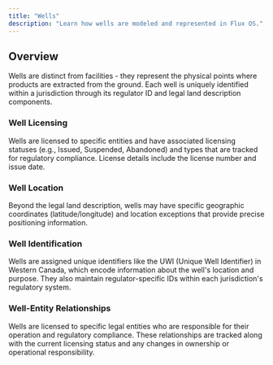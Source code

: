 ```yaml
---
title: "Wells"
description: "Learn how wells are modeled and represented in Flux OS."
---
```


## Overview

Wells are distinct from facilities - they represent the physical points where products are extracted from the ground. Each well is uniquely identified within a jurisdiction through its regulator ID and legal land description components.

### Well Licensing

Wells are licensed to specific entities and have associated licensing statuses (e.g., Issued, Suspended, Abandoned) and types that are tracked for regulatory compliance. License details include the license number and issue date.

### Well Location

Beyond the legal land description, wells may have specific geographic coordinates (latitude/longitude) and location exceptions that provide precise positioning information.

### Well Identification

Wells are assigned unique identifiers like the UWI (Unique Well Identifier) in Western Canada, which encode information about the well's location and purpose. They also maintain regulator-specific IDs within each jurisdiction's regulatory system.

### Well-Entity Relationships

Wells are licensed to specific legal entities who are responsible for their operation and regulatory compliance. These relationships are tracked along with the current licensing status and any changes in ownership or operational responsibility.
